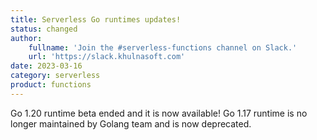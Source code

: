 ```yaml
---
title: Serverless Go runtimes updates!
status: changed
author:
    fullname: 'Join the #serverless-functions channel on Slack.'
    url: 'https://slack.khulnasoft.com'
date: 2023-03-16
category: serverless
product: functions
---
```


Go 1.20 runtime beta ended and it is now available! Go 1.17 runtime is no longer maintained by Golang team and is now deprecated.
